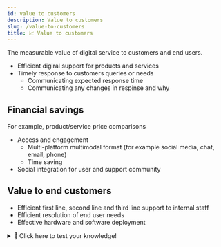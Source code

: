 ```yaml
---
id: value to customers
description: Value to customers
slug: /value-to-customers
title: 📈 Value to customers
---
```


The measurable value of digital service to customers and end users.

- Efficient digiral support for products and services
- Timely response to customers queries or needs
    - Communicating expected response time
    - Communicating any changes in respinse and why

## Financial savings
For example, product/service price comparisons

- Access and engagement
    - Multi-platform multimodal format (for example social media, chat, email, phone)
    - Time saving
- Social integration for user and support community

## Value to end customers
- Efficient first line, second line and third line support to internal staff
- Efficient resolution of end user needs
- Effective hardware and software deployment

<details>
  <summary>🧠 Click here to test your knowledge! </summary>

<iframe src="https://quizlet.com/679354684/match/embed?i=3loczc&x=1jj1" height="500" width="100%"></iframe>

</details>
